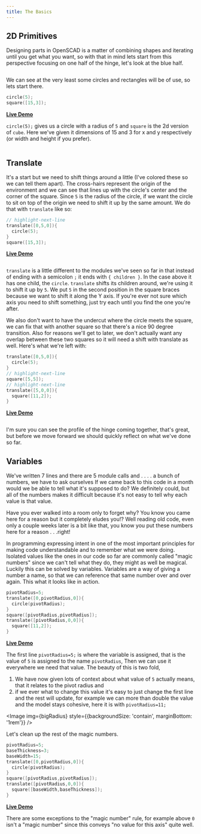 ```yaml
---
title: The Basics
---
```




## 2D Primitives

Designing parts in OpenSCAD is a matter of combining shapes and iterating until you get what you want, so with that in mind lets start from this perspective focusing on one half of the hinge, let's look at the blue half.

<Image img={profile} className="mb-8 bg-contain rounded-md overflow-hidden" />

We can see at the very least some circles and rectangles will be of use, so lets start there.

```cpp
circle(5);
square([15,3]);
```
**[Live Demo](https://cadhub.xyz/dev-ide/openScad#encoded_script_v2=eJxLzixKzknVMNW05iouLE0sStWINjTVMY7VtAYAcmwH2A==)**

`circle(5);` gives us a circle with a radius of `5` and `square` is the 2d version of `cube`.
Here we've given it dimensions of 15 and 3 for x and y respectively (or width and height if you prefer).

<Image img={circleCube} className="mb-8 bg-contain rounded-md overflow-hidden" />

## Translate

It's a start but we need to shift things around a little (I've colored these so we can tell them apart). The cross-hairs represent the origin of the environment and we can see that lines up with the circle's center and the corner of the square. Since `5` is the radius of the circle, if we want the circle to sit on top of the origin we need to shift it up by the same amount. We do that with `translate` like so:

```cpp
// highlight-next-line
translate([0,5,0]){
  circle(5);
}
square([15,3]);
```

**[Live Demo](https://cadhub.xyz/dev-ide/openScad#encoded_script_v2=eJwrKUrMK85JLEnViDbQMdUxiNWs5lJQSM4sSs5J1TDVtOaq5SouLE0sAsobmuoYx2paAwCRsA7o)**

<Image img={translate} className="mb-8 bg-contain rounded-md overflow-hidden" />

`translate` is a little different to the modules we've seen so far in that instead of ending with a semicolon `;` it ends with `{ children }`. In the case above it has one child, the `circle`. `translate` shifts its children around, we're using it to shift it up by `5`. We put `5` in the second position in the square braces because we want to shift it along the Y axis. If you're ever not sure which axis you need to shift something, just try each until you find the one you're after.

We also don't want to have the undercut where the circle meets the square, we can fix that with another square so that there's a nice 90 degree transition. Also for reasons we'll get to later, we don't actually want any overlap between these two squares so it will need a shift with translate as well. Here's what we're left with:

```cpp
translate([0,5,0]){
  circle(5);
}
// highlight-next-line
square([5,5]);
// highlight-next-line
translate([5,0,0]){
  square([11,2]);
}
```
**[Live Demo](https://cadhub.xyz/dev-ide/openScad#encoded_script_v2=eJwrKUrMK85JLEnViDbQMdUxiNWs5lJQSM4sSs5J1TDVtOaq5SouLE0sAsqb6pjGAgVKEDqA6mE6YIoMDXWMQKpqAc2BGmg=)**

<Image img={unroundedProfile} className="mb-8 bg-contain rounded-md overflow-hidden" />

I'm sure you can see the profile of the hinge coming together, that's great, but before we move forward we should quickly reflect on what we've done so far.

## Variables

We've written 7 lines and there are 5 module calls and . . . . a bunch of numbers, we have to ask ourselves If we came back to this code in a month would we be able to tell what it's supposed to do?
We definitely could, but all of the numbers makes it difficult because it's not easy to tell why each value is that value.

Have you ever walked into a room only to forget why?
You know you came here for a reason but it completely eludes you!? Well reading old code, even only a couple weeks later is a bit like that, you know you put these numbers here for a reason  . . .right!

In programming expressing intent in one of the most important principles for making code understandable and to remember what we were doing.
Isolated values like the ones in our code so far are commonly called "magic numbers" since we can't tell what they do, they might as well be magical.
Luckily this can be solved by variables. Variables are a way of giving a number a name, so that we can reference that same number over and over again.
This what it looks like in action.

```cpp
pivotRadius=5;
translate([0,pivotRadius,0]){
  circle(pivotRadius);
}
square([pivotRadius,pivotRadius]);
translate([pivotRadius,0,0]){
  square([11,2]);
}
```
**[Live Demo](https://cadhub.xyz/dev-ide/openScad#encoded_script_v2=eJwryCzLLwlKTMksLbY1teYqKUrMK85JLEnViDbQKUDI6RjEalZzKSgkZxYl56RqIMloWnPVchUXliYWAfUg60Bix2qimIxiLsxkmBGGhjpGIPW1AMDeNbI=)**

The first line `pivotRadius=5;` is where the variable is assigned, that is the value of `5` is assigned to the name `pivotRadius`, Then we can use it everywhere we need that value.
The beauty of this is two fold,

1) We have now given lots of context about what value of `5` actually means, that it relates to the pivot radius and
2) if we ever what to change this value it's easy to just change the first line and the rest will update, for example we can more than double the value and the model stays cohesive, here it is with `pivotRadius=11;`

<Image img={bigRadius} style={{backgroundSize: 'contain', marginBottom: '1rem'}} />

Let's clean up the rest of the magic numbers.

```cpp
pivotRadius=5;
baseThickness=3;
baseWidth=15;
translate([0,pivotRadius,0]){
  circle(pivotRadius);
}
square([pivotRadius,pivotRadius]);
translate([pivotRadius,0,0]){
  square([baseWidth,baseThickness]);
}
```
**[Live Demo](https://cadhub.xyz/dev-ide/openScad#encoded_script_v2=eJwryCzLLwlKTMksLbY1teZKSixODcnITM7OSy0utjWGCIRnppRk2BoCpUuKEvOKcxJLUjWiDXQKEFp1DGI1q7kUFJIzi5JzUjWQZDStuWq5igtLE4uAepB1ILFjNVFMRjEXZjLMCLh7dFCcCjKiFgD+/Uh/)**

There are some exceptions to the "magic number" rule, for example above `0` isn't a "magic number" since this conveys "no value for this axis" quite well.
